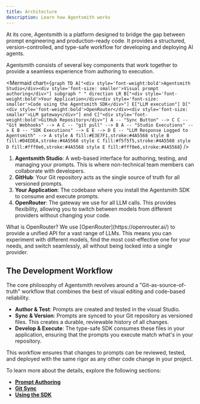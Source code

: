 ```yaml
---
title: Architecture
description: Learn how Agentsmith works
---
```



At its core, Agentsmith is a platform designed to bridge the gap between prompt engineering and production-ready code. It provides a structured, version-controlled, and type-safe workflow for developing and deploying AI agents.

Agentsmith consists of several key components that work together to provide a seamless experience from authoring to execution.

<Mermaid
  chart={`
graph TD
    A["<div style='font-weight:bold'>Agentsmith Studio</div><div style='font-size: smaller'>Visual prompt authoring</div>"]
    subgraph " "
        direction LR
        B["<div style='font-weight:bold'>Your Application</div><div style='font-size: smaller'>Code using the Agentsmith SDK</div>"]
        E["LLM execution"]
        D["<div style='font-weight:bold'>OpenRouter</div><div style='font-size: smaller'>LLM gateway</div>"]
    end
    C["<div style='font-weight:bold'>GitHub Repository</div>"]
    A -- "Sync Button" --> C
    C -- "Git Webhooks" --> A
    C -- "git pull" --> B
    A -- "Studio Executions" --> E
    B -- "SDK Executions" --> E
    E --> D
    E -- "LLM Response Logged to Agentsmith" --> A
    style A fill:#E3E7F1,stroke:#4A5568
    style B fill:#D4EDEA,stroke:#4A5568
    style C fill:#f5f5f5,stroke:#4A5568
    style D fill:#fff0e6,stroke:#4A5568
    style E fill:#fff0e6,stroke:#4A5568
`}
/>

1.  **Agentsmith Studio**: A web-based interface for authoring, testing, and managing your prompts. This is where non-technical team members can collaborate with developers.
2.  **GitHub**: Your Git repository acts as the single source of truth for all versioned prompts.
3.  **Your Application**: The codebase where you install the Agentsmith SDK to consume and execute prompts.
4.  **OpenRouter**: The gateway we use for all LLM calls. This provides flexibility, allowing you to switch between models from different providers without changing your code.

<Alert variant="default">
  <Info />
  <AlertTitle>What is OpenRouter?</AlertTitle>
  <AlertDescription>
    We use [OpenRouter](https://openrouter.ai/) to provide a unified API for a vast range of LLMs.
    This means you can experiment with different models, find the most cost-effective one for your
    needs, and switch seamlessly, all without being locked into a single provider.
  </AlertDescription>
</Alert>

## The Development Workflow

The core philosophy of Agentsmith revolves around a "Git-as-source-of-truth" workflow that combines the best of visual editing and code-based reliability.

- **Author & Test**: Prompts are created and tested in the visual Studio.
- **Sync & Version**: Prompts are synced to your Git repository as versioned files. This creates a durable, reviewable history of all changes.
- **Develop & Execute**: The type-safe SDK consumes these files in your application, ensuring that the prompts you execute match what's in your repository.

This workflow ensures that changes to prompts can be reviewed, tested, and deployed with the same rigor as any other code change in your project.

To learn more about the details, explore the following sections:

- **[Prompt Authoring](/docs/prompt-authoring)**
- **[Git Sync](/docs/git-sync)**
- **[Using the SDK](/docs/sdk)**
